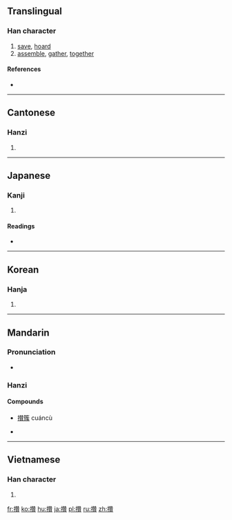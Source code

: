 {{also|攅|攒}}
==Translingual==

===Han character===
{{Han char|rn=64|rad=手|as=19|sn=22|four=5408<sub>6</sub>|canj=手竹山金 (QHUC)|ids=⿰[[扌]][[贊]]}}

# [[save]], [[hoard]]
# [[assemble]], [[gather]], [[together]]

====References====
* {{Han ref|kx=0464.160|dkj=13030|dj=0813.130|hdz=31990.060|uh=6522|ud=25890|bh=F6E3|bd=63203}}

----

==Cantonese==

===Hanzi===
{{yue-hanzi|jyut=[[cyun4]], [[zaan2]]|y=chyun4, jaan2|sim=攒}}

# {{defn|lang=yue|sort=手19}}

----

==Japanese==

===Kanji===
{{ja-kanji|grade=|rs=手19}}

# {{defn|lang=ja|sort=手19}}

====Readings====
* {{ja-readings|on=[[さん]] (san)|kun=[[あつまる]] (atsumaru)}}

----

==Korean==

===Hanja===
{{ko-hanja|hangeul=찬|eumhun=|rv=chan|mr=ch'an|y=chan}}

# {{defn|lang=ko|sort=手19}}

----

==Mandarin==

===Pronunciation===
* {{audio|Zh-zan.ogg|Audio|lang=cmn}}

===Hanzi===
{{cmn-hanzi|sim=攒|pin=[[zǎn]] ([[zan3]]), [[cuán]] ([[cuan2]]), [[zuān]] ([[zuan1]])|wg=tsan<sup>3</sup>, ts'uan<sup>2</sup>, tsuan<sup>1</sup>}}

====Compounds====
* [[攅簇]] cuáncù

* {{defn|lang=cmn|sort=手19}}

----

==Vietnamese==

===Han character===
{{vi-hantu|[[quần]], [[toản]], [[toàn]]|rs=手19}}

# {{defn|lang=vi|sort=手19}}

[[fr:攢]]
[[ko:攢]]
[[hu:攢]]
[[ja:攢]]
[[pl:攢]]
[[ru:攢]]
[[zh:攢]]